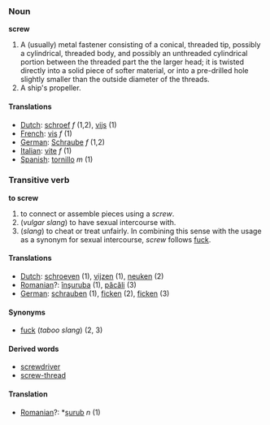 ===Noun===
'''screw'''
#A (usually) metal fastener consisting of a conical, threaded tip, possibly a cylindrical, threaded body, and possibly an unthreaded cylindrical portion between the threaded part the the larger head; it is twisted directly into a solid piece of softer material, or into a pre-drilled hole slightly smaller than the outside diameter of the threads.
#A ship's propeller.

====Translations====
*[[Dutch]]: [[schroef]] ''f'' (1,2), [[vijs]] (1)
*[[French]]: [[vis]] ''f'' (1)
*[[German]]: [[Schraube]] ''f'' (1,2)
*[[Italian]]: [[vite]] ''f'' (1)
*[[Spanish]]: [[tornillo]] ''m'' (1)

===Transitive verb===
'''to screw'''

#to connect or assemble pieces using a ''screw''.
#(''vulgar slang'') to have sexual intercourse with.
#(''slang'') to cheat or treat unfairly.  In combining this sense with the usage as a synonym for sexual intercourse, ''screw'' follows [[fuck]].

====Translations====
*[[Dutch]]: [[schroeven]] (1), [[vijzen]] (1), [[neuken]] (2)
*[[Romanian]]?: [[înşuruba]] (1), [[păcăli]] (3)
*[[German]]: [[schrauben]] (1), [[ficken]] (2), [[ficken]] (3)

====Synonyms====
*[[fuck]] (''taboo slang'') (2, 3)

====Derived words====
*[[screwdriver]]
*[[screw-thread]]

====Translation====
*[[Romanian]]?: *[[şurub]] ''n'' (1)